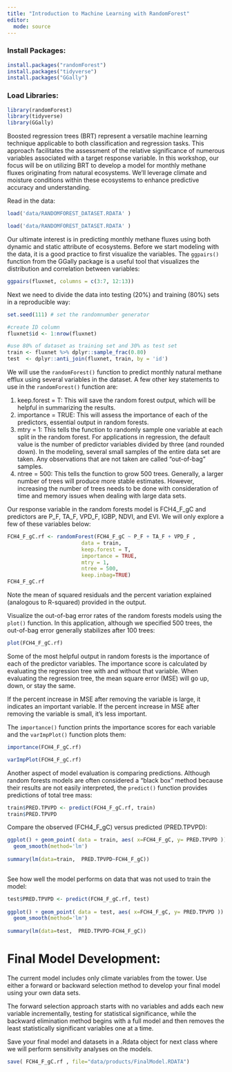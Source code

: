 ```yaml
---
title: "Introduction to Machine Learning with RandomForest"
editor: 
  mode: source
---
```


### Install Packages:
```r
install.packages("randomForest")
install.packages("tidyverse")
install.packages("GGally")
```
### Load Libraries:
```r
library(randomForest)
library(tidyverse)
library(GGally)
```
Boosted regression trees (BRT) represent a versatile machine learning technique applicable to both classification and regression tasks. This approach facilitates the assessment of the relative significance of numerous variables associated with a target response variable. In this workshop, our focus will be on utilizing BRT to develop a model for monthly methane fluxes originating from natural ecosystems. We'll leverage climate and moisture conditions within these ecosystems to enhance predictive accuracy and understanding.

Read in the data:
```r
load('data/RANDOMFOREST_DATASET.RDATA' )

```

```r
load('data/RANDOMFOREST_DATASET.RDATA' )

```

Our ultimate interest is in predicting monthly methane fluxes using both dynamic and static attribute of ecosystems. Before we start modeling with the data, it is a good practice to first visualize the variables. The `ggpairs()` function from the GGally package is a useful tool that visualizes the distribution and correlation between variables:

```r
ggpairs(fluxnet, columns = c(3:7, 12:13))
```
Next we need to divide the data into testing (20%) and training (80%) sets in a reproducible way:
```r
set.seed(111) # set the randomnumber generator

#create ID column
fluxnet$id <- 1:nrow(fluxnet)

#use 80% of dataset as training set and 30% as test set 
train <- fluxnet %>% dplyr::sample_frac(0.80)
test  <- dplyr::anti_join(fluxnet, train, by = 'id')
```
We will use the `randomForest()` function to predict monthly natural methane efflux using several variables in the dataset. A few other key statements to use in the `randomForest()` function are:

1. keep.forest = T: This will save the random forest output, which will be helpful in summarizing the results.
2. importance = TRUE: This will assess the importance of each of the predictors, essential output in random forests.
3. mtry = 1: This tells the function to randomly sample one variable at each split in the random forest. For applications in regression, the default value is the number of predictor variables divided by three (and rounded down). In the modeling, several small samples of the entire data set are taken. Any observations that are not taken are called “out-of-bag” samples.
4. ntree = 500: This tells the function to grow 500 trees. Generally, a larger number of trees will produce more stable estimates. However, increasing the number of trees needs to be done with consideration of time and memory issues when dealing with large data sets.

Our response variable in the random forests model is FCH4_F_gC and predictors are P_F, TA_F, VPD_F, IGBP, NDVI, and EVI. We will only explore a few of these variables below:

```r
FCH4_F_gC.rf <- randomForest(FCH4_F_gC ~ P_F + TA_F + VPD_F ,
                        data = train,
                        keep.forest = T,
                        importance = TRUE, 
                        mtry = 1,
                        ntree = 500,
                        keep.inbag=TRUE)
FCH4_F_gC.rf
```
Note the mean of squared residuals and the percent variation explained (analogous to R-squared) provided in the output.

Visualize the out-of-bag error rates of the random forests models using the `plot()` function. In this application, although we specified 500 trees, the out-of-bag error generally stabilizes after 100 trees:

```r
plot(FCH4_F_gC.rf)
```

Some of the most helpful output in random forests is the importance of each of the predictor variables. The importance score is calculated by evaluating the regression tree with and without that variable. When evaluating the regression tree, the mean square error (MSE) will go up, down, or stay the same.

If the percent increase in MSE after removing the variable is large, it indicates an important variable. If the percent increase in MSE after removing the variable is small, it’s less important.

The `importance()` function prints the importance scores for each variable and the `varImpPlot()` function plots them:
```r
importance(FCH4_F_gC.rf)

varImpPlot(FCH4_F_gC.rf)
```
Another aspect of model evaluation is comparing predictions. Although random forests models are often considered a "black box" method because their results are not easily interpreted, the `predict()` function provides predictions of total tree mass:

```r
train$PRED.TPVPD <- predict(FCH4_F_gC.rf, train)
train$PRED.TPVPD
```
Compare the observed (FCH4_F_gC) versus predicted (PRED.TPVPD):

```r
ggplot() + geom_point( data = train, aes( x=FCH4_F_gC, y= PRED.TPVPD )) +
  geom_smooth(method='lm')
  
summary(lm(data=train,  PRED.TPVPD~FCH4_F_gC))
  
```
See how well the model performs on data that was not used to train the model:

```r
test$PRED.TPVPD <- predict(FCH4_F_gC.rf, test)
  
ggplot() + geom_point( data = test, aes( x=FCH4_F_gC, y= PRED.TPVPD )) +
  geom_smooth(method='lm')
  
summary(lm(data=test,  PRED.TPVPD~FCH4_F_gC))
```
# Final Model Development:
The current model includes only climate variables from the tower. Use either a forward or backward selection method to develop your final model using your own data sets.

The forward selection approach starts with no variables and adds each new variable incrementally, testing for statistical significance, while the backward elimination method begins with a full model and then removes the least statistically significant variables one at a time.

Save your final model and datasets in a .Rdata object for next class where we will perform sensitivity analyses on the models. 


```r
save( FCH4_F_gC.rf , file="data/products/FinalModel.RDATA")
```